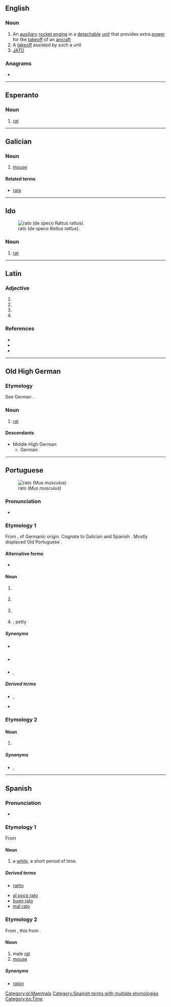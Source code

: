 {{also|RATO|Rato}}
==English==

===Noun===
{{wikipedia|RATO}}
{{en-noun}}

# An [[auxiliary]] [[rocket engine]] in a [[detachable]] [[unit]] that provides extra [[power]] for the [[takeoff]] of an [[aircraft]]
# A [[takeoff]] assisted by such a unit
# [[JATO]]

===Anagrams===
* {{anagrams|en|-ator|Roat|Rota|Taro|rota|taro}}

----

==Esperanto==

===Noun===
{{eo-head}}

# [[rat]]

----

==Galician==

===Noun===
{{gl-noun|m}}

# [[mouse]]

====Related terms====
* [[rata#Galician|rata]]

[[Category:gl:Mammals]]

----

==Ido==
[[File:Gris rat aloyî.jpg|thumb|rato (de speco ''Rattus rattus'').]]

===Noun===
{{io-noun|rat}}

# [[rat]]

----

==Latin==

===Adjective===
{{la-adj-form|ratō}}

# {{inflection of|ratus||dat|m|s|lang=la}}
# {{inflection of|ratus||dat|n|s|lang=la}}
# {{inflection of|ratus||abl|m|s|lang=la}}
# {{inflection of|ratus||abl|n|s|lang=la}}

===References===
* {{R:L&S}}
* {{R:du Cange}}
* {{R:Gaffiot}}

----

==Old High German==

===Etymology===
See German {{m|de|Ratte}}.

===Noun===
{{goh-noun|m}}

# [[rat]]

====Descendants====
* Middle High German: {{l|gmh|ratte}}
** German: {{l|de|Ratte}}

----

==Portuguese==
[[Image:House mouse.jpg|thumb|rato (''Mus musculus'')]]

===Pronunciation===
* {{a|PT|Brazil}} {{IPA|/ˈʁa.tu/|lang=pt}}

===Etymology 1===
From {{etyl|VL.|pt}} {{m|la|rattus||rat}}, of Germanic origin. Cognate to Galician {{m|gl|rato}} and Spanish {{m|es|ratón}}. Mostly displaced Old Portuguese {{m|roa-opt|mur}}.

====Alternative forms====
* {{l|pt|ratto}} {{qualifier|obsolete}}

====Noun====
{{pt-noun|m|f=rata}}

# {{l|en|rat}} {{gloss|any rodent of the genus ''Rattus''}}
# {{l|en|mouse}} {{gloss|any rodent of the genus ''Mus''}}
# {{lb|pt|computer hardware|Portugal}} {{l|en|mouse}} {{gloss|input device used to move a pointer on the screen}}
# {{l|en|burglar}}; petty {{l|en|thief}} {{gloss|person who steals small objects}}

=====Synonyms=====
* {{sense|rodent of the genus ''Mus''}} {{l|pt|camundongo}} {{qualifier|Brazil}}
* {{sense|computer mouse}} {{l|pt|mouse}} {{qualifier|Brazil}}
* {{sense|thief}} {{l|pt|ladrão}}, {{l|pt|gatuno}}

=====Derived terms=====
* {{l|pt|ratão}}, {{l|pt|ratazana}} {{qualifier|augmentatives}}
* {{l|pt|ratinho}} {{qualifier|diminutives}}
{{der3|lang=pt|arroz-de-rato|jogo de gato e rato|ninho de rato|orelha-de-rato|rato almiscareiro|rato-do-campo|rato-toupeira|rato-veadeiro|rato de biblioteca}}

===Etymology 2===

====Noun====
{{pt-noun|m}}

# {{lb|pt|Trás-os-Montes}} {{l|en|while}} {{gloss|a very short period of time}}

=====Synonyms=====
* {{l|pt|bocado}}, {{l|pt|pouco}}

{{topics|pt|Rodents}}

----

==Spanish==

===Pronunciation===
* {{IPA|[ˈra̠.to̞]|lang=es}}

===Etymology 1===
From {{etyl|la|es}} {{m|la|raptus}}

====Noun====
{{es-noun|m}}

# a [[while]], a short period of time.

=====Derived terms=====
* {{sense|diminutive}} [[ratito]]
* [[al poco rato]]
* [[buen rato]]
* [[mal rato]]

===Etymology 2===
From {{m|es|rata}}, this from {{etyl|gem|es}}.

====Noun====
{{es-noun|m|f=rata}}

# male [[rat]]
# [[mouse]]

=====Synonyms=====
* {{sense|mouse}} [[ratón]]

[[Category:Spanish terms with multiple etymologies]]
[[Category:es:Time]]
